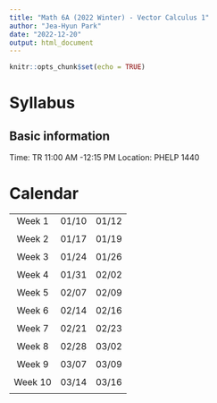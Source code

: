 ```yaml
---
title: "Math 6A (2022 Winter) - Vector Calculus 1"
author: "Jea-Hyun Park"
date: "2022-12-20"
output: html_document
---
```


```r
knitr::opts_chunk$set(echo = TRUE)
```



# Syllabus

## Basic information
Time: TR 11:00 AM -12:15 PM
Location: PHELP 1440

<!--[Syllabus (Google doc)]() -->

<!--
# Notes
Mindmaps are the gateway to the material (notes, slides, etc.). Walk around them whenever you need some material.

[Mindmap of pure concepts/tools]()
[Mindmap with contribution by hard-working peers]()
[Mindmap with collective contributions by yall]()
-->

# Calendar

|        |            |       |
|:------:|:----------:|:-----:|
| Week 1 | 01/10 | 01/12  |
|        |            |  |
| Week 2 | 01/17      | 01/19 |
|        |            |  |
| Week 3 | 01/24      | 01/26 |
|        |            |  |
| Week 4 |  01/31 | 02/02 |
|        |            |  |
| Week 5 |02/07 | 02/09 |
|        |            |  |
| Week 6 |  02/14 | 02/16 |
|        |            |  |
| Week 7 |  02/21 | 02/23 |
|        |            |  |
| Week 8 |  02/28 | 03/02 |
|        |            |  |
| Week 9 |  03/07 | 03/09 |
|        |            |  |
| Week 10 |  03/14 | 03/16 |
|        |            |  |
<!--| Final exam week | 03/21  |  03/23 |
|        |            | Final Exam (4-7 PM) |
|  |   |  |
|        |            |  |-->

<!-- | Week 11 | 12/5      | 12/6,7 |
|        | Special offce hours (10-11am, 1-2pm),  [Computational HW2](./notes/ComHW2.pdf),  [Example code](https://colab.research.google.com/drive/1m1hT7a1On1iCazM60mmtGEl7rfTf6guc?usp=sharing), [Discussion on the example code and the result](https://gauchocast.hosted.panopto.com/Panopto/Pages/Viewer.aspx?id=8a89358d-1d05-4d3e-878d-af6101720295)| Final exam | 
-->

